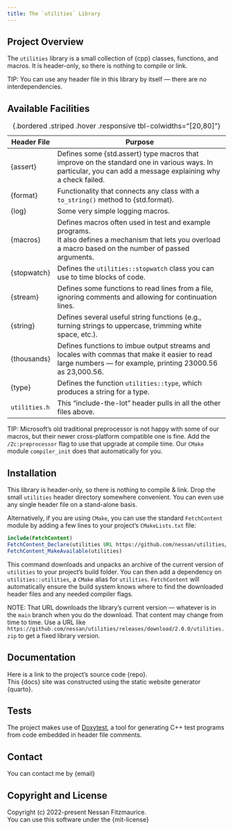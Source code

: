 ```yaml
---
title: The `utilities` Library
---
```


## Project Overview

The `utilities` library is a small collection of {cpp}  classes, functions, and macros.
It is header-only, so there is nothing to compile or link.

TIP: You can use any header file in this library by itself --- there are no interdependencies.

## Available Facilities

Header File     | Purpose
--------------- | -------------------------------------------------------------------
{assert}        | Defines some {std.assert} type macros that improve on the standard one in various ways. In particular, you can add a message explaining why a check failed.
{format}        | Functionality that connects any class with a `to_string()` method to {std.format}.
{log}           | Some very simple logging macros.
{macros}        | Defines macros often used in test and example programs. <br />It also defines a mechanism that lets you overload a macro based on the number of passed arguments.
{stopwatch}     | Defines the `utilities::stopwatch` class you can use to time blocks of code.
{stream}        | Defines some functions to read lines from a file, ignoring comments and allowing for continuation lines.
{string}        | Defines several useful string functions (e.g., turning strings to uppercase, trimming white space, etc.).
{thousands}     | Defines functions to imbue output streams and locales with commas that make it easier to read large numbers --- for example, printing 23000.56 as 23,000.56.
{type}          | Defines the function `utilities::type`, which produces a string for a type.
`utilities.h`   | This "include-the-lot" header pulls in all the other files above.
: {.bordered .striped .hover .responsive tbl-colwidths="[20,80]"}

TIP: Microsoft's old traditional preprocessor is not happy with some of our macros, but their newer cross-platform compatible one is fine.
Add the `/Zc:preprocessor` flag to use that upgrade at compile time.
Our `CMake` module `compiler_init` does that automatically for you.

## Installation

This library is header-only, so there is nothing to compile & link.
Drop the small `utilities` header directory somewhere convenient.
You can even use any single header file on a stand-alone basis.

Alternatively, if you are using `CMake`, you can use the standard `FetchContent` module by adding a few lines to your project's `CMakeLists.txt` file:

```cmake
include(FetchContent)
FetchContent_Declare(utilities URL https://github.com/nessan/utilities/releases/download/current/utilities.zip)
FetchContent_MakeAvailable(utilities)
```

This command downloads and unpacks an archive of the current version of `utilities` to your project's build folder.
You can then add a dependency on `utilities::utilities`, a `CMake` alias for `utilities`.
`FetchContent` will automatically ensure the build system knows where to find the downloaded header files and any needed compiler flags.

NOTE: That URL downloads the library's current version --- whatever is in the `main` branch when you do the download.
That content may change from time to time.
Use a URL like `https://github.com/nessan/utilities/releases/download/2.0.0/utilities.zip` to get a fixed library version.

## Documentation

Here is a link to the project's source code {repo}. \
This {docs} site was constructed using the static website generator {quarto}.

## Tests

The project makes use of [Doxytest](https://nessan.github.io/doxytest/), a tool for generating C++ test programs from code embedded in header file comments.

## Contact

You can contact me by {email}

## Copyright and License

Copyright (c) 2022-present Nessan Fitzmaurice. \
You can use this software under the {mit-license}

